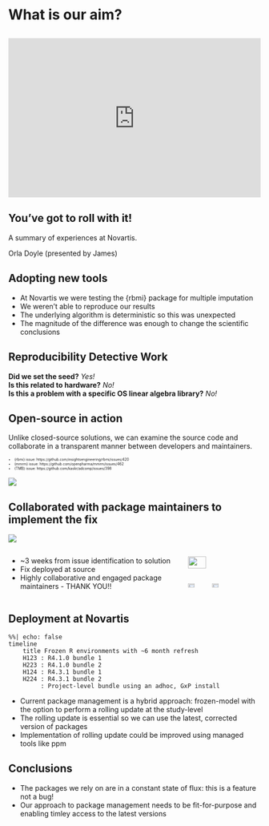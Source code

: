# What is our aim? {.center}

##

<div style='position: relative; padding-bottom: 56.25%; padding-top: 35px; height: 0; overflow: hidden;'><iframe sandbox='allow-scripts allow-same-origin allow-presentation' allowfullscreen='true' allowtransparency='true' frameborder='0' height='315' src='https://www.mentimeter.com/app/presentation/ala69u8nw9124vkw937hhufm1245bspv/embed' style='position: absolute; top: 0; left: 0; width: 100%; height: 100%;' width='420'></iframe></div>

## You've got to roll with it!

A summary of experiences at Novartis.

Orla Doyle (presented by James)

## Adopting new tools 

- At Novartis we were testing the {rbmi} package for multiple imputation
- We weren't able to reproduce our results 
- The underlying algorithm is deterministic so this was unexpected
- The magnitude of the difference was enough to change the scientific conclusions



## Reproducibility Detective Work

**Did we set the seed?** *Yes!*  
**Is this related to hardware?** *No!*   
**Is this a problem with a specific OS linear algebra library?** *No!*  


## Open-source in action

Unlike closed-source solutions, we can examine the source code and collaborate in a transparent manner between developers and maintainers. 


::: {style="font-size: 50%;"}
- {rbmi} issue: https://github.com/insightsengineering/rbmi/issues/420
- {mmrm} issue: https://github.com/openpharma/mmrm/issues/462
- {TMB} issue: https://github.com/kaskr/adcomp/issues/398 
:::

![](../images/rbmi_deps.png)

## Collaborated with package maintainers to implement the fix

![](../images/timeline.png)


:::: {.columns}

::: {.column width="70%"}
- ~3 weeks from issue identification to solution  
- Fix deployed at source   
- Highly collaborative and engaged package maintainers - THANK YOU!!   
:::

::: {.column width="30%"}
![](../logos/roche-logo.png){width=50%}
<br>
![](../logos/rconis.png){width=30%}
![](../logos/openstatsware.svg){width=30%}
:::

:::

## Deployment at Novartis

```mermaid
%%| echo: false
timeline
    title Frozen R environments with ~6 month refresh
    H123 : R4.1.0 bundle 1
    H223 : R4.1.0 bundle 2
    H124 : R4.3.1 bundle 1
    H224 : R4.3.1 bundle 2
         : Project-level bundle using an adhoc, GxP install
```

- Current package management is a hybrid approach: frozen-model with the option to perform a rolling update at the study-level
- The rolling update is essential so we can use the latest, corrected version of packages
- Implementation of rolling update could be improved using managed tools like ppm

## Conclusions

- The packages we rely on are in a constant state of flux: this is a feature not a bug! 
- Our approach to package management needs to be fit-for-purpose and enabling timley access to the latest versions 



